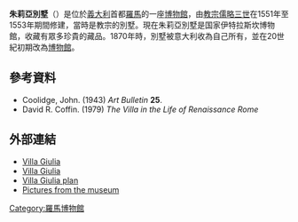 {{NoteTA
|G1=Popes
}}
{{Infobox building
| name = 朱莉亞別墅
| native_name = 
| image = Villa Giulia (Roma) 2.jpg
| image_caption = 贾科莫·巴罗齐·达·维尼奥拉的文艺复兴立面
| map_type = Italy Rome
| map_caption = 在罗马的位置
| building_type = [[别墅|别墅]]
| architectural_style = 文艺复兴/[[风格主义|风格主义]]
| address = 朱莉亞广场9号
| location_city = 罗马
| location_country = 意大利
| coordinates = {{coord|41.918285|12.477669}}
| start_date = 1551
| est_completion = 1553
| client = [[儒略三世|儒略三世]]
| architect = [[贾科莫·巴罗齐·达·维尼奥拉|贾科莫·巴罗齐·达·维尼奥拉]]、Bartolomeo Ammanati、[[乔尔乔·瓦萨里|乔尔乔·瓦萨里]]
}}
'''朱莉亞別墅'''（{{lang-it|Villa Giulia}}）是位於[[義大利|義大利]]首都[[羅馬|羅馬]]的一座[[博物館|博物館]]，由[[教宗儒略三世|教宗儒略三世]]在1551年至1553年期間修建，當時是教宗的別墅。現在朱莉亞別墅是国家伊特拉斯坎博物館，收藏有眾多珍貴的藏品。1870年時，別墅被意大利收為自己所有，並在20世紀初期改為[[博物館|博物館]]。

==參考資料==
*Coolidge, John. (1943) ''Art Bulletin'' '''25'''.
*David R. Coffin. (1979) ''The Villa in the Life of Renaissance Rome''

==外部連結==
{{Commons category|Villa Giulia (Rome)}}
*[http://www.romeartlover.it/Vasi186.htm Villa Giulia] {{Wayback|url=http://www.romeartlover.it/Vasi186.htm |date=20201126005654 }}
*[https://web.archive.org/web/20061025131218/http://www.italycyberguide.com/Geography/cities/rome2000/B1.htm Villa Giulia]
* [https://web.archive.org/web/20031231002115/http://online.caup.washington.edu/courses/Arch351/Assets/Slides/Lecture17.gallery/source/villa_giulia__plan.html Villa Giulia plan]
* [http://www.pbase.com/dosseman_italy/villagiuglia Pictures from the museum] {{Wayback|url=http://www.pbase.com/dosseman_italy/villagiuglia |date=20210119174818 }}
{{罗马地标}}
[[Category:羅馬博物館|Category:羅馬博物館]]